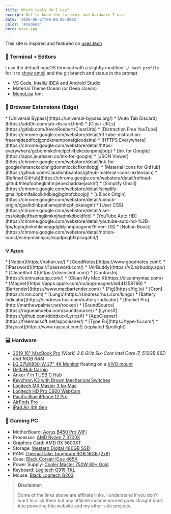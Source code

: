 ```yaml
---
title: Which tools do I use?
excerpt: Get to know the software and hardware I use
date: '2020-06-27T00:00:00.000Z'
color: '#26de81'
hero: uses.jpg
---
```


This site is inspired and featured on [uses.tech](https://uses.tech)


### 📑  Terminal + Editors

I use the default macOS terminal with a slightly modified `~/.bash_profile` for it to [show emoji](https://dev.to/anthonydelgado/adding-emoji-to-your-terminal-on-osx-9oj) and the git branch and status in the prompt

* VS Code, IntelliJ IDEA and Android Studio
* Material Theme Ocean (or Deep Ocean)
* [MonoLisa](https://www.monolisa.dev/) font

### 📌  Browser Extensions (Edge)

<SimpleGrid>
<SimpleGridColumn>
* [Universal Bypass](https://universal-bypass.org/)
* [Auto Tab Discard](https://add0n.com/tab-discard.html)
* [Clear URLs](https://gitlab.com/KevinRoebert/ClearUrls)
* [Distraction Free YouTube](https://chrome.google.com/webstore/detail/df-tube-distraction-free/mjdepdfccjgcndkmemponafgioodelna)
* [HTTPS Everywhere](https://chrome.google.com/webstore/detail/https-everywhere/gcbommkclmclpchllfjekcdonpmejbdp)
* [Ink for Google](https://apps.jeurissen.co/ink-for-google)
* [JSON Viewer](https://chrome.google.com/webstore/detail/ink-for-google/hmanckoiohnlgdommlcckcflkmllobgj)
</SimpleGridColumn>
<SimpleGridColumn>
* [Material Icons for GitHub](https://github.com/Claudiohbsantos/github-material-icons-extension)
* [Refined GitHub](https://chrome.google.com/webstore/detail/refined-github/hlepfoohegkhhmjieoechaddaejaokhf)
* [Simplify Gmail](https://chrome.google.com/webstore/detail/simplify-gmail/pbmlfaiicoikhdbjagjbglnbfcbcojpj)
* [uBlock Origin](https://chrome.google.com/webstore/detail/ublock-origin/cjpalhdlnbpafiamejdnhcphjbkeiagm)
* [User CSS](https://chrome.google.com/webstore/detail/user-css/okpjlejfhacmgjkmknjhadmkdbcldfcb)
* [YouTube Auto HD](https://chrome.google.com/webstore/detail/youtube-auto-hd-%2B-fps/fcphghnknhkimeagdglkljinmpbagone?hl=en-US)
* [Notion Boost](https://chrome.google.com/webstore/detail/notion-boost/eciepnnimnjaojlkcpdpcgbfkpcagahd/)
</SimpleGridColumn>
</SimpleGrid>

### 💡  Apps

<SimpleGrid>
<SimpleGridColumn>
* [Notion](https://notion.so/)
* [GoodNotes](https://www.goodnotes.com/)
* [1Password](https://1password.com/)
* [AirBuddy](https://v2.airbuddy.app/)
* [CleanShot X](https://cleanshot.com/)
* [Contraste](https://contrasteapp.com/)
* [Clean My Mac X](https://cleanmymac.com/)
* [Magnet](https://apps.apple.com/co/app/magnet/id441258766)
* [Bartender](https://www.macbartender.com/)
* [Fig](https://fig.io)
</SimpleGridColumn>
<SimpleGridColumn>
* [Cron](https://cron.com)
* [Lungo](https://sindresorhus.com/lungo)
* [Battery Indicator](https://sindresorhus.com/battery-indicator)
* [Rocket Pro](http://matthewpalmer.net/rocket/)
* [SoundSource](https://rogueamoeba.com/soundsource/)
* [LyricsX](https://github.com/ddddxxx/LyricsX)
* [AppCleaner](https://freemacsoft.net/appcleaner/)
* [Type Fu](https://type-fu.com/)
* [Raycast](https://www.raycast.com/) (replaced Spotlight)
</SimpleGridColumn>
</SimpleGrid>

### 💻  Hardware

* [2019 16" MacBook Pro](https://support.apple.com/kb/SP809) (Work) _2.6 GHz Six-Core Intel Core i7, 512GB SSD and 16GB RAM_
* [LG 27UK850-W 27" 4K Monitor](https://amzn.to/33anjOW) floating on a [VIVO mount](https://www.amazon.com/dp/B0155LJATK/)
* [DeltaHub Carpio](https://deltahub.io/)
* [Anker 7 in 1 USB C Hub](https://amzn.to/3nSY1wZ)
* [Keychron K3 with Brown Mechanical Switches](https://www.keychron.com/products/keychron-k3-wireless-mechanical-keyboard?variant=32220198699097)
* [Logitech MX Master 3 for Mac](https://www.logitech.com/en-us/products/mice/mx-master-3-mac-wireless-mouse.910-005693.html)
* [Logitech HD Pro C920 WebCam](https://amzn.to/372apDI)
* [Pacific Blue iPhone 12 Pro](https://amzn.to/396rFun)
* [AirPods Pro](https://amzn.to/3nRtdwx)
* [iPad Air 4th Gen](https://amzn.to/396fwpp)

### 👾  Gaming PC
* MotherBoard: [Aorus B450 Pro WiFi](https://amzn.to/3g6mRsu)
* Processor: [AMD Ryzen 7 3700X](https://amzn.to/32tuHEF)
* Graphics Card: AMD RX 5600XT
* Storage: [Western Digital 480GB SSD](https://amzn.to/3v4KAO7)
* RAM: [ThermalTake Toughram RGB 16GB (2x8)](https://amzn.to/2Q4kJ9Z)
* Case: [Black Corsair iCue 465X](https://amzn.to/3ssBrgB)
* Power Supply: [Cooler Master 750W 80+ Gold](https://amzn.to/3dhi7yo)
* Keyboard: [Logitech G915 TKL](https://amzn.to/3mLmK70)
* Mouse: [Black Logitech G203](https://amzn.to/3e7stzU)

> **Disclaimer:**
> 
> Some of the links above are affiliate links. I understand if you don’t want to click them but any affiliate income 
> earned goes straight back into powering this website and my other side projects.
